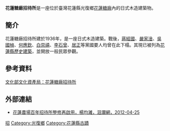 {{tw monument
|name=花蓮糖廠招待所
|formername=花蓮港製糖所大和工場俱樂部<br />
花蓮港製糖所大和工場五番
|image=
|imagename=
|othername=
|formalname=
|level=縣(市)定古蹟 
|class=宅第 
|time={{TWN-JPN}}1936年
|destroyed=
|date=
|material=
|location=花蓮縣光復鄉大進村大進街19號 
|when=
|quantity=
|reg_url=https://nchdb.boch.gov.tw/assets/advanceSearch/monument/20111004000001
|website=http://www.hualiensugar.com.tw/
}}
'''花蓮糖廠招待所'''是一座位於臺灣花蓮縣光復鄉[[花蓮糖廠|花蓮糖廠]]內的日式木造建築物。

== 簡介 ==
花蓮糖廠招待所建於1936年，是一座日式木造建築。戰後，[[蔣經國|蔣經國]]、[[嚴家淦|嚴家淦]]、[[吳國楨|吳國楨]]、[[何應欽|何應欽]]、[[白崇禧|白崇禧]]、[[李石曾|李石曾]]、[[居正|居正]]等黨國要人均曾在此下榻。其現已被列為[[花蓮縣文化資產|花蓮縣歷史建築]]，並開放一般民眾參觀。

==參考資料==
[https://nchdb.boch.gov.tw/assets/advanceSearch/monument/20111004000001 文化部文化資產局：花蓮糖廠招待所]

== 外部連結 ==
*[http://www.poja.com.tw/news/info/2012-04-25/3817.html 花蓮農場百年招待所整修再啟用，楊均濰，洄瀾網，2012-04-25]

{{花蓮縣文化資產}}

[[Category:花蓮糖廠|招]]
[[Category:光復鄉|Category:光復鄉]]
[[Category:花蓮縣古蹟|Category:花蓮縣古蹟]]